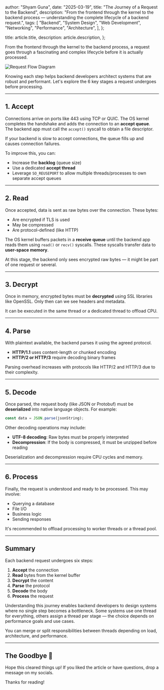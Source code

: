 
  author: "Shyam Guna",
  date: "2025-03-19",
  title: "The Journey of a Request to the Backend",
  description:
    "From the frontend through the kernel to the backend process — understanding the complete lifecycle of a backend request.",
  tags: [
    "Backend",
    "System Design",
    "Web Development",
    "Networking",
    "Performance",
    "Architecture",
  ],
};

  title: article.title,
  description: article.description,
};


From the frontend through the kernel to the backend process, a request goes through a fascinating and complex lifecycle before it is actually processed.

<img src={demo.src} alt="Request Flow Diagram" />

Knowing each step helps backend developers architect systems that are robust and performant. Let's explore the 6 key stages a request undergoes before processing.

---

## 1. Accept

Connections arrive on ports like 443 using TCP or QUIC. The OS kernel completes the handshake and adds the connection to an **accept queue**. The backend app must call the `accept()` syscall to obtain a file descriptor.

<Callout type="warning" title="Potential bottleneck">
  If your backend is slow to accept connections, the queue fills up and causes
  connection failures.
</Callout>

To improve this, you can:

- Increase the **backlog** (queue size)
- Use a dedicated **accept thread**
- Leverage `SO_REUSEPORT` to allow multiple threads/processes to own separate accept queues

---

## 2. Read

Once accepted, data is sent as raw bytes over the connection. These bytes:

- Are encrypted if TLS is used
- May be compressed
- Are protocol-defined (like HTTP)

The OS kernel buffers packets in a **receive queue** until the backend app reads them using `read()` or `recv()` syscalls. These syscalls transfer data to **user-space memory**.

<Callout type="info" title="No full request yet">
  At this stage, the backend only sees encrypted raw bytes — it might be part of
  one request or several.
</Callout>

---

## 3. Decrypt

Once in memory, encrypted bytes must be **decrypted** using SSL libraries like OpenSSL. Only then can we see headers and metadata.

<Callout type="warning" title="Decryption is CPU-intensive">
  It can be executed in the same thread or a dedicated thread to offload CPU.
</Callout>

---

## 4. Parse

With plaintext available, the backend parses it using the agreed protocol.

- **HTTP/1.1** uses content-length or chunked encoding
- **HTTP/2 or HTTP/3** require decoding binary frames

<Callout type="info" title="Parsing costs CPU">
  Parsing overhead increases with protocols like HTTP/2 and HTTP/3 due to their
  complexity.
</Callout>

---

## 5. Decode

Once parsed, the request body (like JSON or Protobuf) must be **deserialized** into native language objects. For example:

```js
const data = JSON.parse(jsonString);
```

Other decoding operations may include:

- **UTF-8 decoding**: Raw bytes must be properly interpreted
- **Decompression**: If the body is compressed, it must be unzipped before reading

<Callout type="tip" title="Not a free operation">
  Deserialization and decompression require CPU cycles and memory.
</Callout>

---

## 6. Process

Finally, the request is understood and ready to be processed. This may involve:

- Querying a database
- File I/O
- Business logic
- Sending responses

<Callout type="info" title="Use worker pools">
  It's recommended to offload processing to worker threads or a thread pool.
</Callout>

---

## Summary

Each backend request undergoes six steps:

1. **Accept** the connection
2. **Read** bytes from the kernel buffer
3. **Decrypt** the content
4. **Parse** the protocol
5. **Decode** the body
6. **Process** the request

Understanding this journey enables backend developers to design systems where no single step becomes a bottleneck. Some systems use one thread for everything, others assign a thread per stage — the choice depends on performance goals and use cases.

<Callout type="tip" title="Design for flexibility">
  You can merge or split responsibilities between threads depending on load,
  architecture, and performance.
</Callout>

---

## The Goodbye 👋

Hope this cleared things up! If you liked the article or have questions, drop a message on my socials.

Thanks for reading!

